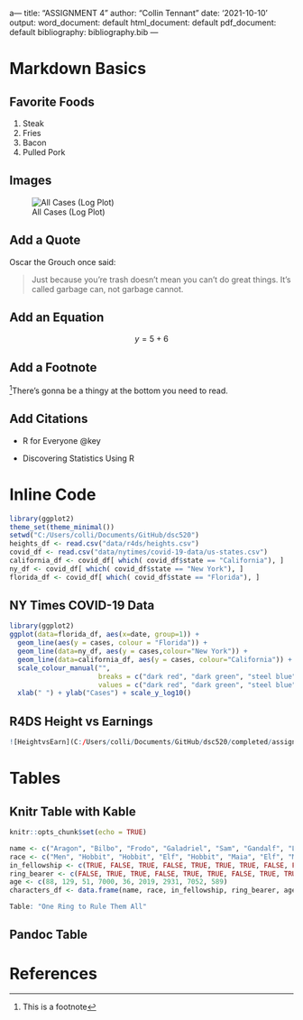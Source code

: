 a---
title: "ASSIGNMENT 4"
author: "Collin Tennant"
date: '2021-10-10'
output:
  word_document: default
  html_document: default
  pdf_document: default
bibliography: bibliography.bib
---

# Markdown Basics

## Favorite Foods

1. Steak
2. Fries
3. Bacon
4. Pulled Pork

## Images

![All Cases (Log Plot)](C:/Users/colli/Documents/GitHub/dsc520/completed/assignment04/plots/10-all-cases-log.png)

## Add a Quote

Oscar the Grouch once said:

>Just because you're trash doesn't mean you can't do great things.
>It's called garbage can, not garbage cannot.

## Add an Equation

$$y=5+6$$

## Add a Footnote

^[This is a footnote]There's gonna be a thingy at the bottom you need to read.

## Add Citations

* R for Everyone
@key

* Discovering Statistics Using R

# Inline Code

```{r, include = FALSE}
library(ggplot2)
theme_set(theme_minimal())
setwd("C:/Users/colli/Documents/GitHub/dsc520")
heights_df <- read.csv("data/r4ds/heights.csv")
covid_df <- read.csv("data/nytimes/covid-19-data/us-states.csv")
california_df <- covid_df[ which( covid_df$state == "California"), ]
ny_df <- covid_df[ which( covid_df$state == "New York"), ]
florida_df <- covid_df[ which( covid_df$state == "Florida"), ]
```

## NY Times COVID-19 Data

```{r, echo=FALSE}
library(ggplot2)
ggplot(data=florida_df, aes(x=date, group=1)) +
  geom_line(aes(y = cases, colour = "Florida")) +
  geom_line(data=ny_df, aes(y = cases,colour="New York")) +
  geom_line(data=california_df, aes(y = cases, colour="California")) +
  scale_colour_manual("",
                      breaks = c("dark red", "dark green", "steel blue"),
                      values = c("dark red", "dark green", "steel blue")) +
  xlab(" ") + ylab("Cases") + scale_y_log10()
```

## R4DS Height vs Earnings

```{r,  echo=FALSE}
![HeightvsEarn](C:/Users/colli/Documents/GitHub/dsc520/completed/assignment03/plots/08-height-vs-earn-with-labels.png)
```

# Tables

## Knitr Table with Kable

```{r setup, include=FALSE}
knitr::opts_chunk$set(echo = TRUE)
```

```{r}
name <- c("Aragon", "Bilbo", "Frodo", "Galadriel", "Sam", "Gandalf", "Legolas", "Sauron", "Gollum")
race <- c("Men", "Hobbit", "Hobbit", "Elf", "Hobbit", "Maia", "Elf", "Maia", "Hobbit")
in_fellowship <- c(TRUE, FALSE, TRUE, FALSE, TRUE, TRUE, TRUE, FALSE, FALSE)
ring_bearer <- c(FALSE, TRUE, TRUE, FALSE, TRUE, TRUE, FALSE, TRUE, TRUE)
age <- c(88, 129, 51, 7000, 36, 2019, 2931, 7052, 589)
characters_df <- data.frame(name, race, in_fellowship, ring_bearer, age)

Table: "One Ring to Rule Them All"

```

## Pandoc Table

# References